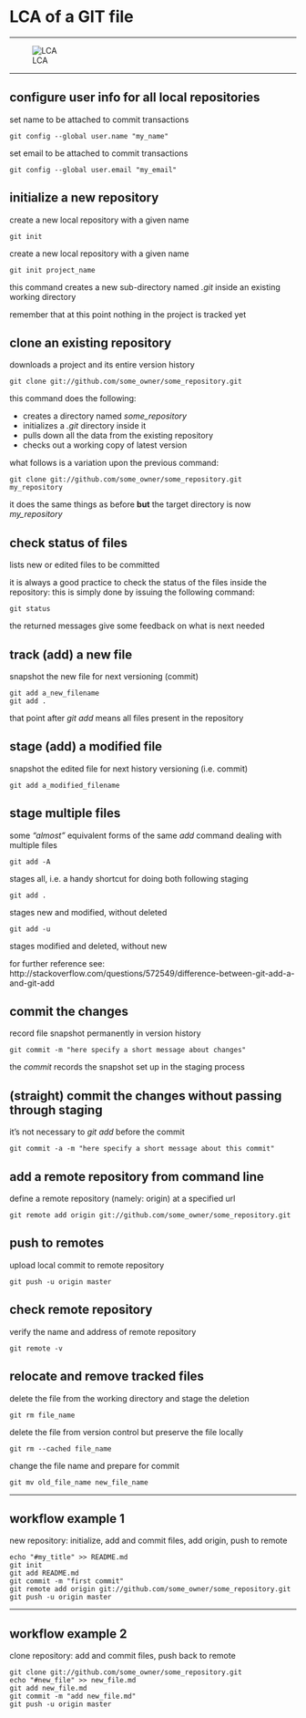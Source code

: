 # LCA of a GIT file

****

![LCA](./LCA_files_crop.png)

*****

## configure user info for all local repositories

set name to be attached to commit transactions
```
git config --global user.name "my_name"
```

set email to be attached to commit transactions
```
git config --global user.email "my_email"
```

## initialize a new repository

create a new local repository with a given name
```
git init
```
create a new local repository with a given name
```
git init project_name

```
this command creates a new sub-directory named *.git* inside an existing working directory

remember that at this point nothing in the project is tracked yet

## clone an existing repository

downloads a project and its entire version history

```
git clone git://github.com/some_owner/some_repository.git
```

this command does the following:

- creates a directory named *some_repository*
- initializes a *.git* directory inside it
- pulls down all the data from the existing repository
- checks out a working copy of latest version

what follows is a variation upon the previous command:

```
git clone git://github.com/some_owner/some_repository.git my_repository
```
it does the same things as before **but**  the target directory is now *my_repository*

## check status of files

lists new or edited files to be committed

it is always a good practice to check the status of the files inside the repository: this is simply done by issuing the following command:

```
git status
```
the returned messages give some feedback on what is next needed

## track (add) a new file

snapshot the new file for next versioning (commit)
```
git add a_new_filename
git add .
```
that point after *git add* means all files present in the repository

## stage (add) a modified file

snapshot the edited file for next history versioning (i.e. commit)
```
git add a_modified_filename

```
## stage multiple files

some *"almost"*  equivalent forms of the same *add* command dealing with multiple files

```
git add -A     
```
stages all, i.e. a handy shortcut for doing both following staging

```
git add .

```
stages new and modified, without deleted

```
git add -u
```
stages modified and deleted, without new

for further reference see: http://stackoverflow.com/questions/572549/difference-between-git-add-a-and-git-add

## commit the changes

record file snapshot permanently in version history
```
git commit -m "here specify a short message about changes"
```

the *commit* records the snapshot set up in the staging process


## (straight) commit the changes without passing through staging

it's not necessary to *git add* before the commit
```
git commit -a -m "here specify a short message about this commit"
```

## add a remote repository from command line

define a remote repository (namely: origin) at a specified url
```
git remote add origin git://github.com/some_owner/some_repository.git
```

## push to remotes

upload local commit to remote repository
```
git push -u origin master
```

## check remote repository

verify the name and address of remote repository
```
git remote -v
```

## relocate and remove tracked files

delete the file from the working directory and stage the deletion

```
git rm file_name
```

delete the file from version control but preserve the file locally

```
git rm --cached file_name
```

change the file name and prepare for commit

```
git mv old_file_name new_file_name
```


******

## workflow example 1
new repository: initialize, add and commit files, add origin, push to remote

```
echo "#my_title" >> README.md
git init
git add README.md
git commit -m "first commit"
git remote add origin git://github.com/some_owner/some_repository.git
git push -u origin master

```
******

## workflow example 2
clone repository: add and commit files, push back to remote

```
git clone git://github.com/some_owner/some_repository.git
echo "#new_file" >> new_file.md
git add new_file.md
git commit -m "add new_file.md"
git push -u origin master
```
